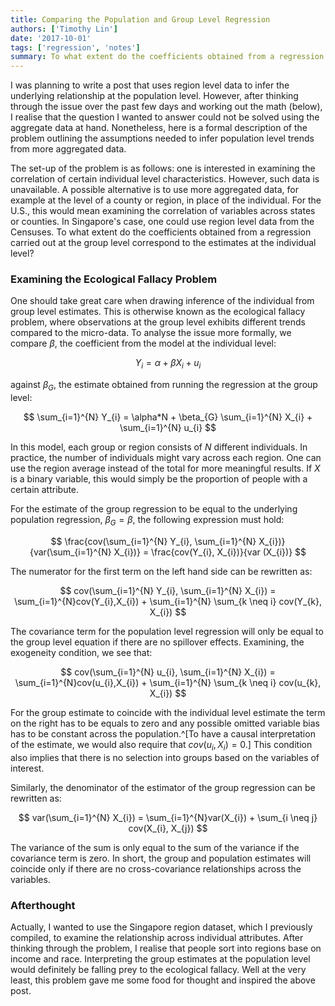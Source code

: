 ```yaml
---
title: Comparing the Population and Group Level Regression
authors: ['Timothy Lin']
date: '2017-10-01'
tags: ['regression', 'notes']
summary: To what extent do the coefficients obtained from a regression carried out at the group level correspond to the estimates at the individual level?
---
```


I was planning to write a post that uses region level data to infer the underlying relationship at the population level. However, after thinking through the issue over the past few days and working out the math (below), I realise that the question I wanted to answer could not be solved using the aggregate data at hand. Nonetheless, here is a formal description of the problem outlining the assumptions needed to infer population level trends from more aggregated data.

The set-up of the problem is as follows: one is interested in examining the correlation of certain individual level characteristics. However, such data is unavailable. A possible alternative is to use more aggregated data, for example at the level of a county or region, in place of the individual. For the U.S., this would mean examining the correlation of variables across states or counties. In Singapore's case, one could use region level data from the Censuses. To what extent do the coefficients obtained from a regression carried out at the group level correspond to the estimates at the individual level?

### Examining the Ecological Fallacy Problem

One should take great care when drawing inference of the individual from group level estimates. This is otherwise known as the ecological fallacy problem, where observations at the group level exhibits different trends compared to the micro-data. To analyse the issue more formally, we compare $\beta$, the coefficient from the model at the individual level:

$$
Y_{i} = \alpha + \beta X_{i} + u_{i}
$$

against $\beta_{G}$, the estimate obtained from running the regression at the group level:

$$
\sum_{i=1}^{N} Y_{i} = \alpha*N + \beta_{G} \sum_{i=1}^{N} X_{i} + \sum_{i=1}^{N} u_{i}
$$

In this model, each group or region consists of $N$ different individuals. In practice, the number of individuals might vary across each region. One can use the region average instead of the total for more meaningful results. If $X$ is a binary variable, this would simply be the proportion of people with a certain attribute.

For the estimate of the group regression to be equal to the underlying population regression, $\beta_{G} = \beta$, the following expression must hold:

$$
\frac{cov(\sum_{i=1}^{N} Y_{i}, \sum_{i=1}^{N} X_{i})}{var(\sum_{i=1}^{N} X_{i})} =
\frac{cov(Y_{i}, X_{i})}{var (X_{i})}
$$

The numerator for the first term on the left hand side can be rewritten as:

$$
cov(\sum_{i=1}^{N} Y_{i}, \sum_{i=1}^{N} X_{i}) =
\sum_{i=1}^{N}cov(Y_{i},X_{i}) + \sum_{i=1}^{N} \sum_{k \neq i} cov(Y_{k}, X_{i})
$$

The covariance term for the population level regression will only be equal to the group level equation if there are no spillover effects. Examining, the exogeneity condition, we see that:

$$
cov(\sum_{i=1}^{N} u_{i}, \sum_{i=1}^{N} X_{i}) =
\sum_{i=1}^{N}cov(u_{i},X_{i}) + \sum_{i=1}^{N} \sum_{k \neq i} cov(u_{k}, X_{i})
$$

For the group estimate to coincide with the individual level estimate the term on the right has to be equals to zero and any possible omitted variable bias has to be constant across the population.^[To have a causal interpretation of the estimate, we would also require that $cov(u_{i}, X_{i})=0$.] This condition also implies that there is no selection into groups based on the variables of interest.

Similarly, the denominator of the estimator of the group regression can be rewritten as:

$$
var(\sum_{i=1}^{N} X_{i}) = \sum_{i=1}^{N}var(X_{i}) + \sum_{i \neq j} cov(X_{i}, X_{j})
$$

The variance of the sum is only equal to the sum of the variance if the covariance term is zero. In short, the group and population estimates will coincide only if there are no cross-covariance relationships across the variables.

### Afterthought

Actually, I wanted to use the Singapore region dataset, which I previously compiled, to examine the relationship across individual attributes. After thinking through the problem, I realise that people sort into regions base on income and race. Interpreting the group estimates at the population level would definitely be falling prey to the ecological fallacy. Well at the very least, this problem gave me some food for thought and inspired the above post.
